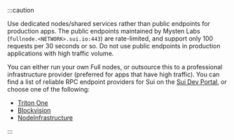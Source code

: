 :::caution

Use dedicated nodes/shared services rather than public endpoints for production apps. The public endpoints maintained by Mysten Labs (`fullnode.<NETWORK>.sui.io:443`) are rate-limited, and support only 100 requests per 30 seconds or so. Do not use public endpoints in production applications with high traffic volume.

You can either run your own Full nodes, or outsource this to a professional infrastructure provider (preferred for apps that have high traffic). You can find a list of reliable RPC endpoint providers for Sui on the [Sui Dev Portal](https://sui.io/developers#dev-tools), or choose one of the following:

- [Triton One](https://triton.one/)
- [Blockvision](https://blockvision.org/)
- [NodeInfrastructure](https://nodeinfra.com/)

:::